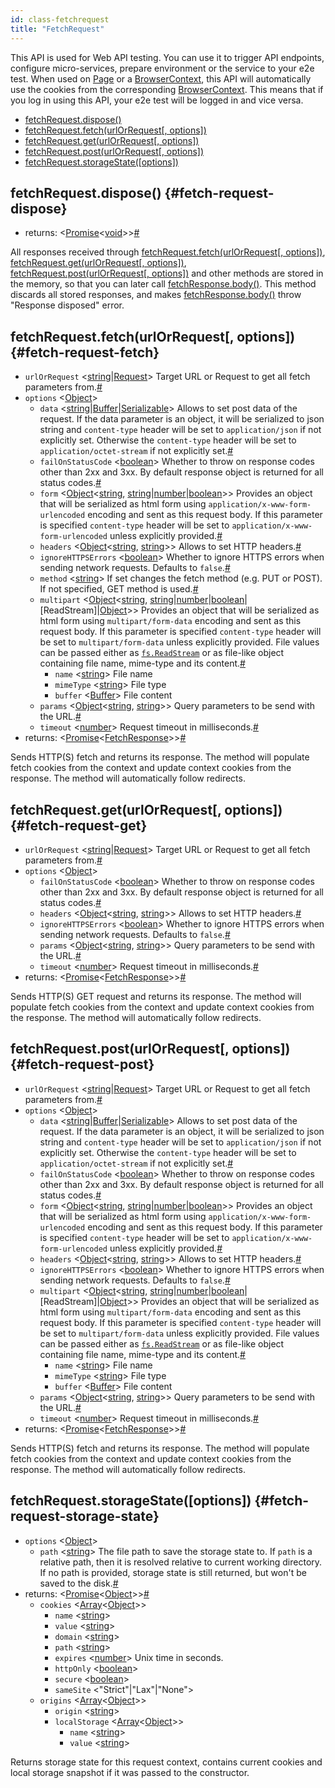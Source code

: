 ```yaml
---
id: class-fetchrequest
title: "FetchRequest"
---
```


This API is used for Web API testing. You can use it to trigger API endpoints, configure micro-services, prepare environment or the service to your e2e test. When used on [Page] or a [BrowserContext], this API will automatically use the cookies from the corresponding [BrowserContext]. This means that if you log in using this API, your e2e test will be logged in and vice versa.


- [fetchRequest.dispose()](./api/class-fetchrequest.mdx#fetch-request-dispose)
- [fetchRequest.fetch(urlOrRequest[, options])](./api/class-fetchrequest.mdx#fetch-request-fetch)
- [fetchRequest.get(urlOrRequest[, options])](./api/class-fetchrequest.mdx#fetch-request-get)
- [fetchRequest.post(urlOrRequest[, options])](./api/class-fetchrequest.mdx#fetch-request-post)
- [fetchRequest.storageState([options])](./api/class-fetchrequest.mdx#fetch-request-storage-state)

## fetchRequest.dispose() {#fetch-request-dispose}
- returns:<a aria-hidden="true" tabindex="-1" class="list-anchor-link" id="fetch-request-dispose-return"/> &#60;[Promise]<[void]>&#62;<a href="#fetch-request-dispose-return" class="list-anchor">#</a>

All responses received through [fetchRequest.fetch(urlOrRequest[, options])](./api/class-fetchrequest.mdx#fetch-request-fetch), [fetchRequest.get(urlOrRequest[, options])](./api/class-fetchrequest.mdx#fetch-request-get), [fetchRequest.post(urlOrRequest[, options])](./api/class-fetchrequest.mdx#fetch-request-post) and other methods are stored in the memory, so that you can later call [fetchResponse.body()](./api/class-fetchresponse.mdx#fetch-response-body). This method discards all stored responses, and makes [fetchResponse.body()](./api/class-fetchresponse.mdx#fetch-response-body) throw "Response disposed" error.

## fetchRequest.fetch(urlOrRequest[, options]) {#fetch-request-fetch}
- `urlOrRequest`<a aria-hidden="true" tabindex="-1" class="list-anchor-link" id="fetch-request-fetch-option-url-or-request"/> &#60;[string]|[Request]&#62; Target URL or Request to get all fetch parameters from.<a href="#fetch-request-fetch-option-url-or-request" class="list-anchor">#</a>
- `options` &#60;[Object]&#62;
  - `data`<a aria-hidden="true" tabindex="-1" class="list-anchor-link" id="fetch-request-fetch-option-data"/> &#60;[string]|[Buffer]|[Serializable]&#62; Allows to set post data of the request. If the data parameter is an object, it will be serialized to json string and `content-type` header will be set to `application/json` if not explicitly set. Otherwise the `content-type` header will be set to `application/octet-stream` if not explicitly set.<a href="#fetch-request-fetch-option-data" class="list-anchor">#</a>
  - `failOnStatusCode`<a aria-hidden="true" tabindex="-1" class="list-anchor-link" id="fetch-request-fetch-option-fail-on-status-code"/> &#60;[boolean]&#62; Whether to throw on response codes other than 2xx and 3xx. By default response object is returned for all status codes.<a href="#fetch-request-fetch-option-fail-on-status-code" class="list-anchor">#</a>
  - `form`<a aria-hidden="true" tabindex="-1" class="list-anchor-link" id="fetch-request-fetch-option-form"/> &#60;[Object]<[string], [string]|[number]|[boolean]>&#62; Provides an object that will be serialized as html form using `application/x-www-form-urlencoded` encoding and sent as this request body. If this parameter is specified `content-type` header will be set to `application/x-www-form-urlencoded` unless explicitly provided.<a href="#fetch-request-fetch-option-form" class="list-anchor">#</a>
  - `headers`<a aria-hidden="true" tabindex="-1" class="list-anchor-link" id="fetch-request-fetch-option-headers"/> &#60;[Object]<[string], [string]>&#62; Allows to set HTTP headers.<a href="#fetch-request-fetch-option-headers" class="list-anchor">#</a>
  - `ignoreHTTPSErrors`<a aria-hidden="true" tabindex="-1" class="list-anchor-link" id="fetch-request-fetch-option-ignore-https-errors"/> &#60;[boolean]&#62; Whether to ignore HTTPS errors when sending network requests. Defaults to `false`.<a href="#fetch-request-fetch-option-ignore-https-errors" class="list-anchor">#</a>
  - `method`<a aria-hidden="true" tabindex="-1" class="list-anchor-link" id="fetch-request-fetch-option-method"/> &#60;[string]&#62; If set changes the fetch method (e.g. PUT or POST). If not specified, GET method is used.<a href="#fetch-request-fetch-option-method" class="list-anchor">#</a>
  - `multipart`<a aria-hidden="true" tabindex="-1" class="list-anchor-link" id="fetch-request-fetch-option-multipart"/> &#60;[Object]<[string], [string]|[number]|[boolean]|[ReadStream]|[Object]>&#62; Provides an object that will be serialized as html form using `multipart/form-data` encoding and sent as this request body. If this parameter is specified `content-type` header will be set to `multipart/form-data` unless explicitly provided. File values can be passed either as [`fs.ReadStream`](https://nodejs.org/api/fs.html#fs_class_fs_readstream) or as file-like object containing file name, mime-type and its content.<a href="#fetch-request-fetch-option-multipart" class="list-anchor">#</a>
    - `name` &#60;[string]&#62; File name
    - `mimeType` &#60;[string]&#62; File type
    - `buffer` &#60;[Buffer]&#62; File content
  - `params`<a aria-hidden="true" tabindex="-1" class="list-anchor-link" id="fetch-request-fetch-option-params"/> &#60;[Object]<[string], [string]>&#62; Query parameters to be send with the URL.<a href="#fetch-request-fetch-option-params" class="list-anchor">#</a>
  - `timeout`<a aria-hidden="true" tabindex="-1" class="list-anchor-link" id="fetch-request-fetch-option-timeout"/> &#60;[number]&#62; Request timeout in milliseconds.<a href="#fetch-request-fetch-option-timeout" class="list-anchor">#</a>
- returns:<a aria-hidden="true" tabindex="-1" class="list-anchor-link" id="fetch-request-fetch-return"/> &#60;[Promise]<[FetchResponse]>&#62;<a href="#fetch-request-fetch-return" class="list-anchor">#</a>

Sends HTTP(S) fetch and returns its response. The method will populate fetch cookies from the context and update context cookies from the response. The method will automatically follow redirects.

## fetchRequest.get(urlOrRequest[, options]) {#fetch-request-get}
- `urlOrRequest`<a aria-hidden="true" tabindex="-1" class="list-anchor-link" id="fetch-request-get-option-url-or-request"/> &#60;[string]|[Request]&#62; Target URL or Request to get all fetch parameters from.<a href="#fetch-request-get-option-url-or-request" class="list-anchor">#</a>
- `options` &#60;[Object]&#62;
  - `failOnStatusCode`<a aria-hidden="true" tabindex="-1" class="list-anchor-link" id="fetch-request-get-option-fail-on-status-code"/> &#60;[boolean]&#62; Whether to throw on response codes other than 2xx and 3xx. By default response object is returned for all status codes.<a href="#fetch-request-get-option-fail-on-status-code" class="list-anchor">#</a>
  - `headers`<a aria-hidden="true" tabindex="-1" class="list-anchor-link" id="fetch-request-get-option-headers"/> &#60;[Object]<[string], [string]>&#62; Allows to set HTTP headers.<a href="#fetch-request-get-option-headers" class="list-anchor">#</a>
  - `ignoreHTTPSErrors`<a aria-hidden="true" tabindex="-1" class="list-anchor-link" id="fetch-request-get-option-ignore-https-errors"/> &#60;[boolean]&#62; Whether to ignore HTTPS errors when sending network requests. Defaults to `false`.<a href="#fetch-request-get-option-ignore-https-errors" class="list-anchor">#</a>
  - `params`<a aria-hidden="true" tabindex="-1" class="list-anchor-link" id="fetch-request-get-option-params"/> &#60;[Object]<[string], [string]>&#62; Query parameters to be send with the URL.<a href="#fetch-request-get-option-params" class="list-anchor">#</a>
  - `timeout`<a aria-hidden="true" tabindex="-1" class="list-anchor-link" id="fetch-request-get-option-timeout"/> &#60;[number]&#62; Request timeout in milliseconds.<a href="#fetch-request-get-option-timeout" class="list-anchor">#</a>
- returns:<a aria-hidden="true" tabindex="-1" class="list-anchor-link" id="fetch-request-get-return"/> &#60;[Promise]<[FetchResponse]>&#62;<a href="#fetch-request-get-return" class="list-anchor">#</a>

Sends HTTP(S) GET request and returns its response. The method will populate fetch cookies from the context and update context cookies from the response. The method will automatically follow redirects.

## fetchRequest.post(urlOrRequest[, options]) {#fetch-request-post}
- `urlOrRequest`<a aria-hidden="true" tabindex="-1" class="list-anchor-link" id="fetch-request-post-option-url-or-request"/> &#60;[string]|[Request]&#62; Target URL or Request to get all fetch parameters from.<a href="#fetch-request-post-option-url-or-request" class="list-anchor">#</a>
- `options` &#60;[Object]&#62;
  - `data`<a aria-hidden="true" tabindex="-1" class="list-anchor-link" id="fetch-request-post-option-data"/> &#60;[string]|[Buffer]|[Serializable]&#62; Allows to set post data of the request. If the data parameter is an object, it will be serialized to json string and `content-type` header will be set to `application/json` if not explicitly set. Otherwise the `content-type` header will be set to `application/octet-stream` if not explicitly set.<a href="#fetch-request-post-option-data" class="list-anchor">#</a>
  - `failOnStatusCode`<a aria-hidden="true" tabindex="-1" class="list-anchor-link" id="fetch-request-post-option-fail-on-status-code"/> &#60;[boolean]&#62; Whether to throw on response codes other than 2xx and 3xx. By default response object is returned for all status codes.<a href="#fetch-request-post-option-fail-on-status-code" class="list-anchor">#</a>
  - `form`<a aria-hidden="true" tabindex="-1" class="list-anchor-link" id="fetch-request-post-option-form"/> &#60;[Object]<[string], [string]|[number]|[boolean]>&#62; Provides an object that will be serialized as html form using `application/x-www-form-urlencoded` encoding and sent as this request body. If this parameter is specified `content-type` header will be set to `application/x-www-form-urlencoded` unless explicitly provided.<a href="#fetch-request-post-option-form" class="list-anchor">#</a>
  - `headers`<a aria-hidden="true" tabindex="-1" class="list-anchor-link" id="fetch-request-post-option-headers"/> &#60;[Object]<[string], [string]>&#62; Allows to set HTTP headers.<a href="#fetch-request-post-option-headers" class="list-anchor">#</a>
  - `ignoreHTTPSErrors`<a aria-hidden="true" tabindex="-1" class="list-anchor-link" id="fetch-request-post-option-ignore-https-errors"/> &#60;[boolean]&#62; Whether to ignore HTTPS errors when sending network requests. Defaults to `false`.<a href="#fetch-request-post-option-ignore-https-errors" class="list-anchor">#</a>
  - `multipart`<a aria-hidden="true" tabindex="-1" class="list-anchor-link" id="fetch-request-post-option-multipart"/> &#60;[Object]<[string], [string]|[number]|[boolean]|[ReadStream]|[Object]>&#62; Provides an object that will be serialized as html form using `multipart/form-data` encoding and sent as this request body. If this parameter is specified `content-type` header will be set to `multipart/form-data` unless explicitly provided. File values can be passed either as [`fs.ReadStream`](https://nodejs.org/api/fs.html#fs_class_fs_readstream) or as file-like object containing file name, mime-type and its content.<a href="#fetch-request-post-option-multipart" class="list-anchor">#</a>
    - `name` &#60;[string]&#62; File name
    - `mimeType` &#60;[string]&#62; File type
    - `buffer` &#60;[Buffer]&#62; File content
  - `params`<a aria-hidden="true" tabindex="-1" class="list-anchor-link" id="fetch-request-post-option-params"/> &#60;[Object]<[string], [string]>&#62; Query parameters to be send with the URL.<a href="#fetch-request-post-option-params" class="list-anchor">#</a>
  - `timeout`<a aria-hidden="true" tabindex="-1" class="list-anchor-link" id="fetch-request-post-option-timeout"/> &#60;[number]&#62; Request timeout in milliseconds.<a href="#fetch-request-post-option-timeout" class="list-anchor">#</a>
- returns:<a aria-hidden="true" tabindex="-1" class="list-anchor-link" id="fetch-request-post-return"/> &#60;[Promise]<[FetchResponse]>&#62;<a href="#fetch-request-post-return" class="list-anchor">#</a>

Sends HTTP(S) fetch and returns its response. The method will populate fetch cookies from the context and update context cookies from the response. The method will automatically follow redirects.

## fetchRequest.storageState([options]) {#fetch-request-storage-state}
- `options` &#60;[Object]&#62;
  - `path`<a aria-hidden="true" tabindex="-1" class="list-anchor-link" id="fetch-request-storage-state-option-path"/> &#60;[string]&#62; The file path to save the storage state to. If `path` is a relative path, then it is resolved relative to current working directory. If no path is provided, storage state is still returned, but won't be saved to the disk.<a href="#fetch-request-storage-state-option-path" class="list-anchor">#</a>
- returns:<a aria-hidden="true" tabindex="-1" class="list-anchor-link" id="fetch-request-storage-state-return"/> &#60;[Promise]<[Object]>&#62;<a href="#fetch-request-storage-state-return" class="list-anchor">#</a>
  - `cookies` &#60;[Array]<[Object]>&#62;
    - `name` &#60;[string]&#62;
    - `value` &#60;[string]&#62;
    - `domain` &#60;[string]&#62;
    - `path` &#60;[string]&#62;
    - `expires` &#60;[number]&#62; Unix time in seconds.
    - `httpOnly` &#60;[boolean]&#62;
    - `secure` &#60;[boolean]&#62;
    - `sameSite` &#60;"Strict"|"Lax"|"None"&#62;
  - `origins` &#60;[Array]<[Object]>&#62;
    - `origin` &#60;[string]&#62;
    - `localStorage` &#60;[Array]<[Object]>&#62;
      - `name` &#60;[string]&#62;
      - `value` &#60;[string]&#62;

Returns storage state for this request context, contains current cookies and local storage snapshot if it was passed to the constructor.

[Accessibility]: ./api/class-accessibility.mdx "Accessibility"
[Android]: ./api/class-android.mdx "Android"
[AndroidDevice]: ./api/class-androiddevice.mdx "AndroidDevice"
[AndroidInput]: ./api/class-androidinput.mdx "AndroidInput"
[AndroidSocket]: ./api/class-androidsocket.mdx "AndroidSocket"
[AndroidWebView]: ./api/class-androidwebview.mdx "AndroidWebView"
[Browser]: ./api/class-browser.mdx "Browser"
[BrowserContext]: ./api/class-browsercontext.mdx "BrowserContext"
[BrowserServer]: ./api/class-browserserver.mdx "BrowserServer"
[BrowserType]: ./api/class-browsertype.mdx "BrowserType"
[CDPSession]: ./api/class-cdpsession.mdx "CDPSession"
[ConsoleMessage]: ./api/class-consolemessage.mdx "ConsoleMessage"
[Coverage]: ./api/class-coverage.mdx "Coverage"
[Dialog]: ./api/class-dialog.mdx "Dialog"
[Download]: ./api/class-download.mdx "Download"
[Electron]: ./api/class-electron.mdx "Electron"
[ElectronApplication]: ./api/class-electronapplication.mdx "ElectronApplication"
[ElementHandle]: ./api/class-elementhandle.mdx "ElementHandle"
[FetchRequest]: ./api/class-fetchrequest.mdx "FetchRequest"
[FetchResponse]: ./api/class-fetchresponse.mdx "FetchResponse"
[FileChooser]: ./api/class-filechooser.mdx "FileChooser"
[Frame]: ./api/class-frame.mdx "Frame"
[JSHandle]: ./api/class-jshandle.mdx "JSHandle"
[Keyboard]: ./api/class-keyboard.mdx "Keyboard"
[Locator]: ./api/class-locator.mdx "Locator"
[Logger]: ./api/class-logger.mdx "Logger"
[Mouse]: ./api/class-mouse.mdx "Mouse"
[Page]: ./api/class-page.mdx "Page"
[Playwright]: ./api/class-playwright.mdx "Playwright"
[Request]: ./api/class-request.mdx "Request"
[Response]: ./api/class-response.mdx "Response"
[Route]: ./api/class-route.mdx "Route"
[Selectors]: ./api/class-selectors.mdx "Selectors"
[TimeoutError]: ./api/class-timeouterror.mdx "TimeoutError"
[Touchscreen]: ./api/class-touchscreen.mdx "Touchscreen"
[Tracing]: ./api/class-tracing.mdx "Tracing"
[Video]: ./api/class-video.mdx "Video"
[WebSocket]: ./api/class-websocket.mdx "WebSocket"
[Worker]: ./api/class-worker.mdx "Worker"
[Fixtures]: ./api/class-fixtures.mdx "Fixtures"
[Test]: ./api/class-test.mdx "Test"
[TestConfig]: ./api/class-testconfig.mdx "TestConfig"
[TestError]: ./api/class-testerror.mdx "TestError"
[TestInfo]: ./api/class-testinfo.mdx "TestInfo"
[TestOptions]: ./api/class-testoptions.mdx "TestOptions"
[TestProject]: ./api/class-testproject.mdx "TestProject"
[WorkerInfo]: ./api/class-workerinfo.mdx "WorkerInfo"
[Location]: ./api/class-location.mdx "Location"
[Reporter]: ./api/class-reporter.mdx "Reporter"
[Suite]: ./api/class-suite.mdx "Suite"
[TestCase]: ./api/class-testcase.mdx "TestCase"
[TestResult]: ./api/class-testresult.mdx "TestResult"
[TestStep]: ./api/class-teststep.mdx "TestStep"
[Element]: https://developer.mozilla.org/en-US/docs/Web/API/element "Element"
[EvaluationArgument]: ./core-concepts.mdx#evaluation-argument "EvaluationArgument"
[Promise]: https://developer.mozilla.org/en-US/docs/Web/JavaScript/Reference/Global_Objects/Promise "Promise"
[iterator]: https://developer.mozilla.org/en-US/docs/Web/JavaScript/Reference/Iteration_protocols "Iterator"
[origin]: https://developer.mozilla.org/en-US/docs/Glossary/Origin "Origin"
[selector]: https://developer.mozilla.org/en-US/docs/Web/CSS/CSS_Selectors "selector"
[Serializable]: https://developer.mozilla.org/en-US/docs/Web/JavaScript/Reference/Global_Objects/JSON/stringify#Description "Serializable"
[UIEvent.detail]: https://developer.mozilla.org/en-US/docs/Web/API/UIEvent/detail "UIEvent.detail"
[UnixTime]: https://en.wikipedia.org/wiki/Unix_time "Unix Time"
[xpath]: https://developer.mozilla.org/en-US/docs/Web/XPath "xpath"

[Array]: https://developer.mozilla.org/en-US/docs/Web/JavaScript/Reference/Global_Objects/Array "Array"
[boolean]: https://developer.mozilla.org/en-US/docs/Web/JavaScript/Data_structures#Boolean_type "Boolean"
[Buffer]: https://nodejs.org/api/buffer.html#buffer_class_buffer "Buffer"
[ChildProcess]: https://nodejs.org/api/child_process.html "ChildProcess"
[Error]: https://nodejs.org/api/errors.html#errors_class_error "Error"
[EventEmitter]: https://nodejs.org/api/events.html#events_class_eventemitter "EventEmitter"
[function]: https://developer.mozilla.org/en-US/docs/Web/JavaScript/Reference/Global_Objects/Function "Function"
[Map]: https://developer.mozilla.org/en-US/docs/Web/JavaScript/Reference/Global_Objects/Map "Map"
[null]: https://developer.mozilla.org/en-US/docs/Web/JavaScript/Reference/Global_Objects/null "null"
[number]: https://developer.mozilla.org/en-US/docs/Web/JavaScript/Data_structures#Number_type "Number"
[Object]: https://developer.mozilla.org/en-US/docs/Web/JavaScript/Reference/Global_Objects/Object "Object"
[Promise]: https://developer.mozilla.org/en-US/docs/Web/JavaScript/Reference/Global_Objects/Promise "Promise"
[Readable]: https://nodejs.org/api/stream.html#stream_class_stream_readable "Readable"
[RegExp]: https://developer.mozilla.org/en-US/docs/Web/JavaScript/Reference/Global_Objects/RegExp "RegExp"
[string]: https://developer.mozilla.org/en-US/docs/Web/JavaScript/Data_structures#String_type "string"
[void]: https://developer.mozilla.org/en-US/docs/Web/JavaScript/Reference/Global_Objects/undefined "void"
[URL]: https://nodejs.org/api/url.html "URL"

[all available image tags]: https://mcr.microsoft.com/v2/playwright/tags/list "all available image tags"
[Docker Hub]: https://hub.docker.com/_/microsoft-playwright "Docker Hub"
[Dockerfile.focal]: https://github.com/microsoft/playwright/blob/master/utils/docker/Dockerfile.focal "Dockerfile.focal"
